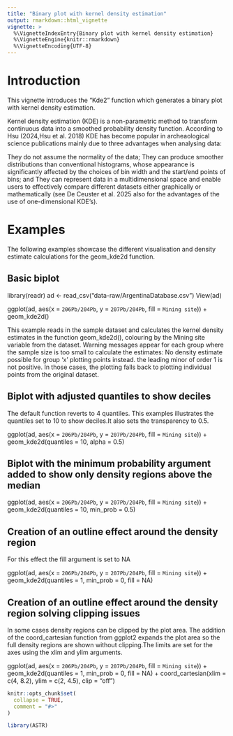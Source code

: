 ```yaml
---
title: "Binary plot with kernel density estimation"
output: rmarkdown::html_vignette
vignette: >
  %\VignetteIndexEntry{Binary plot with kernel density estimation} 
  %\VignetteEngine{knitr::rmarkdown}
  %\VignetteEncoding{UTF-8}
---
```


# Introduction

This vignette introduces the "Kde2" function which generates a binary plot with kernel density estimation.

Kernel density estimation (KDE) is a non-parametric method to transform continuous data into a smoothed probability density function. According to Hsu (2024,Hsu et al. 2018) KDE has become popular in archeaological science publications mainly due to three advantages when analysing data:

They do not assume the normality of the data;
They can produce smoother distributions than conventional histograms, whose appearance is significantly affected by the choices of bin width and the start/end points of bins; and
They can represent data in a multidimensional space and enable users to effectively compare different datasets either graphically or mathematically (see De Ceuster et al. 2025 also for the advantages of the use of one-dimensional KDE’s).

# Examples
The following examples showcase the different visualisation and density estimate calculations for the geom_kde2d function. 

## Basic biplot 
library(readr)
ad <- read_csv("data-raw/ArgentinaDatabase.csv")
View(ad)

ggplot(ad, 
  aes(x = `206Pb/204Pb`, 
  y = `207Pb/204Pb`, 
  fill = `Mining site`)) + 
  geom_kde2d()
  
This example reads in the sample dataset and calculates the kernel density estimates in the function geom_kde2d(), colouring by the Mining site variable from the dataset. Warning messages appear for each group where the sample size is too small to calculate the estimates: No density estimate possible for group 'x' plotting points instead.
the leading minor of order 1 is not positive. In those cases, the plotting falls back to plotting individual points from the original dataset.

## Biplot with adjusted quantiles to show deciles
The default function reverts to 4 quantiles. This examples illustrates the quantiles set to 10 to show deciles.It also sets the transparency to 0.5. 

ggplot(ad, 
  aes(x = `206Pb/204Pb`, 
  y = `207Pb/204Pb`, 
  fill = `Mining site`)) + 
  geom_kde2d(quantiles = 10, alpha = 0.5)
  
## Biplot with the minimum probability argument added to show only density regions above the median

ggplot(ad, 
  aes(x = `206Pb/204Pb`, 
  y = `207Pb/204Pb`, 
  fill = `Mining site`)) + 
  geom_kde2d(quantiles = 10, min_prob = 0.5)
  
## Creation of an outline effect around the density region
For this effect the fill argument is set to NA

ggplot(ad, 
  aes(x = `206Pb/204Pb`, 
  y = `207Pb/204Pb`, 
  fill = `Mining site`)) + 
  geom_kde2d(quantiles = 1, min_prob = 0, fill = NA)

##   Creation of an outline effect around the density region solving clipping issues
In some cases density regions can be clipped by the plot area. The addition of the coord_cartesian function from ggplot2 expands the plot area so the full density regions are shown without clipping.The limits are set for the axes using the xlim and ylim arguments. 

ggplot(ad, 
  aes(x = `206Pb/204Pb`, 
  y = `207Pb/204Pb`, 
  fill = `Mining site`)) + 
  geom_kde2d(quantiles = 1, min_prob = 0, fill = NA) + 
  coord_cartesian(xlim = c(4, 8.2), ylim = c(2, 4.5), clip = "off")

```r
knitr::opts_chunk$set(
  collapse = TRUE,
  comment = "#>"
)
```

```r
library(ASTR)
```

